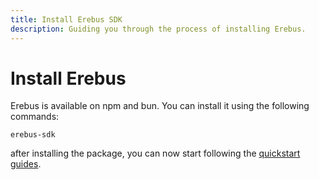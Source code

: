 ```yaml
---
title: Install Erebus SDK
description: Guiding you through the process of installing Erebus.
---
```


# Install Erebus

Erebus is available on npm and bun. You can install it using the following commands:

```package-install
erebus-sdk
```

after installing the package, you can now start following the [quickstart guides](./quickstart-example).